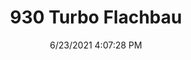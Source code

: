 ---
width: 1333
height: 2000
title: 930 Turbo Flachbau
description: Driving a 930 Slantnose through Dripping Springs, TX.
date: 6/23/2021 4:07:28 PM
cameraMake: Sony
cameraModel: ILCE-7M3
lens: ZEISS Batis 1.8/85
settingsfStop: f/2.2
settingsISO: ISO 100
settingsShutter: 1/640
settingsFocalLength: 85 mm
---